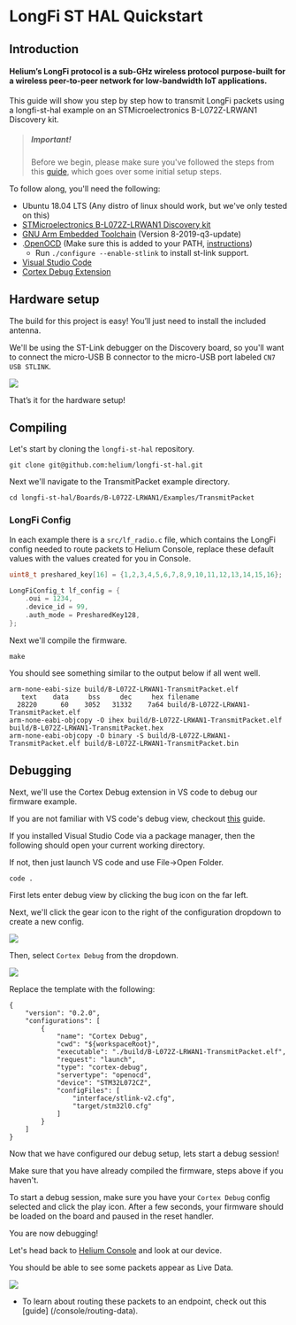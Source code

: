 
# LongFi ST HAL Quickstart 

## Introduction

#### Helium’s LongFi protocol is a sub-GHz wireless protocol purpose-built for a wireless peer-to-peer network for low-bandwidth IoT applications.

This guide will show you step by step how to transmit LongFi packets using a longfi-st-hal example on an STMicroelectronics B-L072Z-LRWAN1 Discovery kit.

> ##### Important!  
> Before we begin, please make sure you've followed the steps from this [guide](/quickstart), which goes over some initial setup steps. 

To follow along, you'll need the following:
* Ubuntu 18.04 LTS (Any distro of linux should work, but we've only tested on this)
* <a href="https://www.st.com/en/evaluation-tools/b-l072z-lrwan1.html" target="_blank">STMicroelectronics B-L072Z-LRWAN1 Discovery kit</a>
* <a href="https://developer.arm.com/tools-and-software/open-source-software/developer-tools/gnu-toolchain/gnu-rm/downloads" target="_blank">GNU Arm Embedded Toolchain</a>  (Version 8-2019-q3-update)
* .<a href="https://github.com/ntfreak/openocd" target="_blank">OpenOCD</a> (Make sure this is added to your PATH, <a href="https://linuxize.com/post/how-to-add-directory-to-path-in-linux/" target="_blank">instructions</a>)
  * Run `./configure --enable-stlink` to install st-link support.
* <a href="https://code.visualstudio.com" target="_blank">Visual Studio Code</a>  
* <a href="https://marketplace.visualstudio.com/items?itemName=marus25.cortex-debug" target="_blank">Cortex Debug Extension</a>

## Hardware setup

The build for this project is easy! You’ll just need to install the included antenna.  
 
We'll be using the ST-Link debugger on the Discovery board, so you'll want to connect the micro-USB B connector to the micro-USB port labeled `CN7 USB STLINK`.

<img src={disco_board} /> 

That’s it for the hardware setup! 

## Compiling  

Let's start by cloning the `longfi-st-hal` repository.
```
git clone git@github.com:helium/longfi-st-hal.git
```
Next we'll navigate to the TransmitPacket example directory.
```
cd longfi-st-hal/Boards/B-L072Z-LRWAN1/Examples/TransmitPacket
```
### LongFi Config
In each example there is a `src/lf_radio.c` file, which contains the LongFi config needed to route packets to Helium Console, replace these default values with the values created for you in Console.
```c
uint8_t preshared_key[16] = {1,2,3,4,5,6,7,8,9,10,11,12,13,14,15,16};

LongFiConfig_t lf_config = {
    .oui = 1234,
    .device_id = 99,
    .auth_mode = PresharedKey128, 
};
```
Next we'll compile the firmware.
```
make
```
You should see something similar to the output below if all went well.
```
arm-none-eabi-size build/B-L072Z-LRWAN1-TransmitPacket.elf
   text    data     bss     dec     hex filename
  28220      60    3052   31332    7a64 build/B-L072Z-LRWAN1-TransmitPacket.elf
arm-none-eabi-objcopy -O ihex build/B-L072Z-LRWAN1-TransmitPacket.elf build/B-L072Z-LRWAN1-TransmitPacket.hex
arm-none-eabi-objcopy -O binary -S build/B-L072Z-LRWAN1-TransmitPacket.elf build/B-L072Z-LRWAN1-TransmitPacket.bin
```
## Debugging

Next, we'll use the Cortex Debug extension in VS code to debug our firmware example.  

If you are not familiar with VS code's debug view, checkout <a href="https://code.visualstudio.com/docs/editor/debugging" target="_blank">this</a> guide.  

If you installed Visual Studio Code via a package manager, then the following should open your current working directory.  

If not, then just launch VS code and use File->Open Folder.  
```
code .
```

First lets enter debug view by clicking the bug icon on the far left.  

Next, we'll click the gear icon to the right of the configuration dropdown to create a new config.

<img src={vs_code_debug_view} /> 

Then, select `Cortex Debug` from the dropdown.

<img src={vs_code_config_select} />

Replace the template with the following:

```
{
    "version": "0.2.0",
    "configurations": [
        {
            "name": "Cortex Debug",
            "cwd": "${workspaceRoot}",
            "executable": "./build/B-L072Z-LRWAN1-TransmitPacket.elf",
            "request": "launch",
            "type": "cortex-debug",
            "servertype": "openocd",
            "device": "STM32L072CZ",
            "configFiles": [
                "interface/stlink-v2.cfg",
                "target/stm32l0.cfg"
            ]
        }
    ]
}
```
Now that we have configured our debug setup, lets start a debug session!  

Make sure that you have already compiled the firmware, steps above if you haven't.  

To start a debug session, make sure you have your `Cortex Debug` config selected and click the play icon. After a few seconds, your firmware should be loaded on the board and paused in the reset handler.

You are now debugging!

Let's head back to [Helium Console](https://console.helium.com) and look at our device. 

You should be able to see some packets appear as Live Data. 

<img src={device_packets} />

* To learn about routing these packets to an endpoint, check out this [guide] (/console/routing-data). 
 

